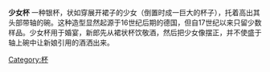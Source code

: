 {{expand|time=2015-04-19T07:18:30+00:00}}
{{unreferenced|time=2015-04-19T07:18:30+00:00}}
'''少女杯''' 一种银杯，状如穿展开裙子的少女（倒置时成一巨大的杯子），托着高出其头部带轴的碗。这种造型显然起源于16世纪后期的德国，但自17世纪以来只留少数样品。少女杯用于婚宴，新郎先从裙状杯饮敬酒，然后把少女像摆正，并不使盛于轴上碗中让新娘引用的酒洒出来。

[[Category:杯|Category:杯]]
